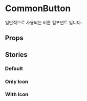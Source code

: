 
<Meta title="UI/Button/CommonButton" of={CommonButtonStories} />

# CommonButton

일반적으로 사용되는 버튼 컴포넌트 입니다.

<Canvas of={CommonButtonStories.All} />

## Props

<Canvas of={CommonButtonStories.Default} />

<Controls of={CommonButtonStories.Default} />

## Stories

### Default

<Canvas of={CommonButtonStories.Default} />

### Only Icon

<Canvas of={CommonButtonStories.OnlyIcon} />

### With Icon

<Canvas of={CommonButtonStories.WithIcon} />

